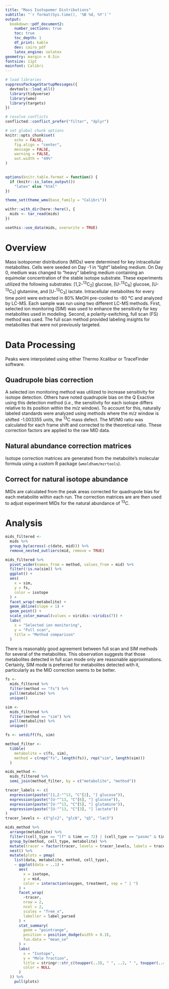 ```yaml
---
title: "Mass Isotopomer Distributions"
subtitle: "`r format(Sys.time(), '%B %d, %Y')`"
output: 
  bookdown::pdf_document2:
    number_sections: true
    toc: true
    toc_depth: 1
    df_print: kable
    dev: cairo_pdf
    latex_engine: xelatex
geometry: margin = 0.5in
fontsize: 11pt
mainfont: Calibri
---
```


```r
# load libraries
suppressPackageStartupMessages({
  devtools::load_all()
  library(tidyverse)
  library(wmo)
  library(targets)
})

# resolve conflicts
conflicted::conflict_prefer("filter", "dplyr")

# set global chunk options
knitr::opts_chunk$set(
	echo = FALSE,
	fig.align = "center",
	message = FALSE,
	warning = FALSE,
	out.width = "49%"
)
 

options(knitr.table.format = function() {
  if (knitr::is_latex_output()) 
    "latex" else "html"
})

theme_set(theme_wmo(base_family = "Calibri"))
```

```r
withr::with_dir(here::here(), {
  mids <- tar_read(mids)
})
```

```r
usethis::use_data(mids, overwrite = TRUE)
```


\newpage

# Overview

Mass isotopomer distributions (MIDs) were determined for key intracellular metabolites. Cells were seeded on Day -1 in "light" labeling medium. On Day 0, medium was changed to "heavy" labeling medium containing an equimolar concentration of the stable isotope substrate. These experiments utilized the following substrates: [1,2-^13^C~2~] glucose, [U-^13^C~6~] glucose, [U-^13^C~5~] glutamine, and [U-^13^C~3~] lactate. Intracellular metabolites for every time point were extracted in 80% MeOH pre-cooled to -80 °C and analyzed by LC-MS. Each sample was run using two different LC-MS methods. First, selected ion monitoring (SIM) was used to enhance the sensitivity for key metabolites used in modeling. Second, a polarity-switching, full scan (FS) method was used. The full scan method provided labeling insights for metabolites that were not previously targeted.

# Data Processing

Peaks were interpolated using either Thermo Xcalibur or TraceFinder software.

## Quadrupole bias correction

A selected ion monitoring method was utilized to increase sensitivity for isotope detection. Others have noted quadrupole bias on the Q Exactive using this detection method (*i.e.*, the sensitivity for each isotope differs relative to its position within the m/*z* window). To account for this, naturally labeled standards were analyzed using methods where the m/*z* window is shifted -1.003355 units, the ^13^C mass defect. The M1/M0 ratio was calculated for each frame shift and corrected to the theoretical ratio. These correction factors are applied to the raw MID data. 

## Natural abundance correction matrices

Isotope correction matrices are generated from the metabolite's molecular formula using a custom R package (`wmoldham/mzrtools`). 

## Correct for natural isotope abundance

MIDs are calculated from the peak areas corrected for quadrupole bias for each metabolite within each run. The correction matrices are are then used to adjust experiment MIDs for the natural abundance of ^13^C. 

# Analysis

```r
mids_filtered <-
  mids %>% 
  group_by(across(-c(date, mid))) %>% 
  remove_nested_outliers(mid, remove = TRUE)
```


```r
mids_filtered %>% 
  pivot_wider(names_from = method, values_from = mid) %>% 
  filter(!is.na(sim)) %>%  
  ggplot() + 
  aes(
    x = sim, 
    y = fs, 
    color = isotope
  ) +
  facet_wrap(~metabolite) +
  geom_abline(slope = 1) +
  geom_point() + 
  scale_color_manual(values = viridis::viridis(7)) +
  labs(
    x = "Selected ion monitoring", 
    y = "Full scan", 
    title = "Method comparison"
  )
```

There is reasonably good agreement between full scan and SIM methods for several of the metabolites. This observation suggests that those metabolites detected in full scan mode only are reasonable approximations. Certainly, SIM mode is preferred for metabolites detected with it, particularly as the MID correction seems to be better. 

```r
fs <-
  mids_filtered %>% 
  filter(method == "fs") %>% 
  pull(metabolite) %>% 
  unique()

sim <- 
  mids_filtered %>% 
  filter(method == "sim") %>% 
  pull(metabolite) %>% 
  unique()

fs <- setdiff(fs, sim)

method_filter <-
  tibble(
    metabolite = c(fs, sim), 
    method = c(rep("fs", length(fs)), rep("sim", length(sim)))
  )

mids_method <-
  mids_filtered %>% 
  semi_join(method_filter, by = c("metabolite", "method"))
```

```r
tracer_labels <- c(
  expression(paste("[1,2-"^13, "C"[2], "] glucose")),
  expression(paste("[U-"^13, "C"[6], "] glucose")), 
  expression(paste("[U-"^13, "C"[5], "] glutamine")), 
  expression(paste("[U-"^13, "C"[3], "] lactate"))
)
tracer_levels <- c("glc2", "glc6", "q5", "lac3")
```

```r
mids_method %>% 
  arrange(metabolite) %>% 
  filter((cell_type == "lf" & time == 72) | (cell_type == "pasmc" & time == 48)) %>% 
  group_by(method, cell_type, metabolite) %>% 
  mutate(tracer = factor(tracer, levels = tracer_levels, labels = tracer_labels)) %>% 
  nest() %>% 
  mutate(plots = pmap(
    list(data, metabolite, method, cell_type),   
    ~ ggplot(data = ..1) + 
      aes(
        x = isotope, 
        y = mid, 
        color = interaction(oxygen, treatment, sep = " | ")
      ) +
      facet_wrap(
        ~tracer, 
        nrow = 2, 
        ncol = 2, 
        scales = "free_x", 
        labeller = label_parsed
      ) +
      stat_summary(
        geom = "pointrange", 
        position = position_dodge(width = 0.3), 
        fun.data = "mean_se"
      ) +
      labs(
        x = "Isotope", 
        y = "Mole fraction", 
        title = stringr::str_c(toupper(..3), " ", ..2, " ", toupper(..4)), 
        color = NULL
      )
  )) %>% 
    pull(plots)
```
